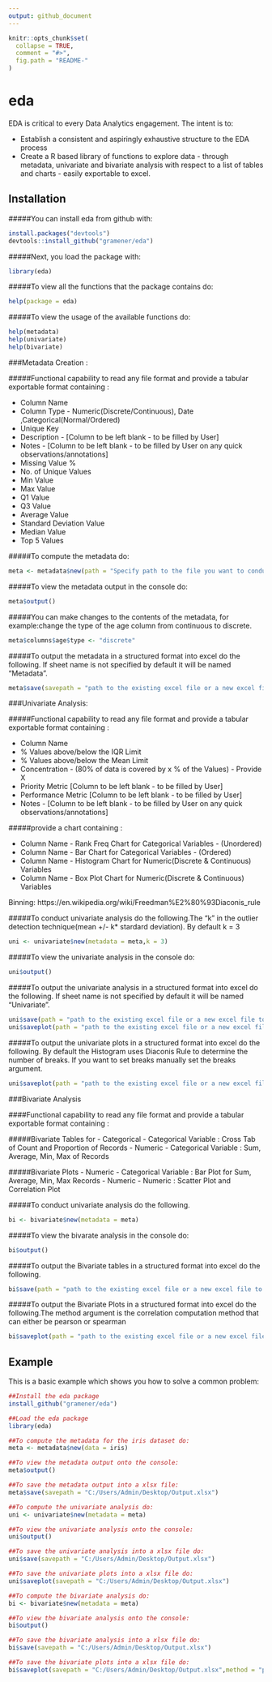 ```yaml
---
output: github_document
---
```


<!-- README.md is generated from README.Rmd. Please edit that file -->

```r
knitr::opts_chunk$set(
  collapse = TRUE,
  comment = "#>",
  fig.path = "README-"
)
```

# eda

EDA is critical to every Data Analytics engagement. The intent is to:

- Establish a consistent and aspiringly exhaustive structure to the EDA process
- Create a R based library of functions to explore data - through metadata, univariate and bivariate analysis with respect to a list of tables and charts - easily exportable to excel.

## Installation

#####You can install eda from github with:
```r
install.packages("devtools")
devtools::install_github("gramener/eda")
```

#####Next, you load the package with:
```r
library(eda)
```


#####To view all the functions that the package contains do:
```r
help(package = eda)

``` 

#####To view the usage of the available functions do:
```r
help(metadata)
help(univariate)
help(bivariate)
``` 


###Metadata Creation : 

#####Functional capability to read any file format and provide a tabular exportable format containing :

  - Column Name
  - Column Type - Numeric(Discrete/Continuous), Date ,Categorical(Normal/Ordered) 
  - Unique Key 
  - Description - [Column to be left blank - to be filled by User]
  - Notes - [Column to be left blank - to be filled by User on any quick observations/annotations]
  - Missing Value % 
  - No. of Unique Values
  - Min Value
  - Max Value
  - Q1 Value
  - Q3 Value
  - Average Value
  - Standard Deviation Value
  - Median Value
  - Top 5 Values



#####To compute the metadata do:
```r
meta <- metadata$new(path = "Specify path to the file you want to conduct EDA on")
```

#####To view the metadata output in the console do:
```r
meta$output()
```

#####You can make changes to the contents of the metadata, for example:change the type of the age column from continuous to discrete.
```r
meta$columns$age$type <- "discrete"
```



#####To output the metadata in a structured format into excel do the following. If sheet name is not specified by default it will be named "Metadata".
```r
meta$save(savepath = "path to the existing excel file or a new excel file to be created",sheet = "Metadata Analysis")
```



###Univariate Analysis:  

#####Functional capability to read any file format and provide a tabular exportable format containing :

  - Column Name
  - % Values above/below the IQR Limit
  - % Values above/below the Mean Limit
  - Concentration - (80% of data is covered by x % of the Values) - Provide X
  - Priority Metric [Column to be left blank - to be filled by User]
  - Performance Metric [Column to be left blank - to be filled by User]
  - Notes - [Column to be left blank - to be filled by User on any quick observations/annotations]


#####provide a chart containing :

  - Column Name - Rank Freq Chart for Categorical Variables - (Unordered)
  - Column Name - Bar Chart for Categorical Variables - (Ordered)
  - Column Name - Histogram Chart for Numeric(Discrete & Continuous) Variables
  - Column Name - Box Plot Chart for Numeric(Discrete & Continuous) Variables

Binning: https://en.wikipedia.org/wiki/Freedman%E2%80%93Diaconis_rule



#####To conduct univariate analysis do the following.The "k" in the outlier detection technique(mean +/- k* stardard deviation). By default k = 3
```r
uni <- univariate$new(metadata = meta,k = 3)
```


#####To view the univariate analysis in the console do:
```r
uni$output()
```


#####To output the univariate analysis in a structured format into excel do the following. If sheet name is not specified by default it will be named "Univariate".
```r
uni$save(path = "path to the existing excel file or a new excel file to be created",sheet = "Univariate Analysis")
uni$saveplot(path = "path to the existing excel file or a new excel file to be created")
```



#####To output the univariate plots in a structured format into excel do the following. By default the Histogram uses Diaconis Rule to determine the number of breaks. If you want to set breaks manually set the breaks argument. 
```r
uni$saveplot(path = "path to the existing excel file or a new excel file to be created")
```


###Bivariate Analysis

####Functional capability to read any file format and provide a tabular exportable format containing :

#####Bivariate Tables for
    - Categorical - Categorical Variable : Cross Tab of Count and Proportion of Records 
    - Numeric - Categorical Variable : Sum, Average, Min, Max of Records
 
#####Bivariate Plots
    - Numeric - Categorical Variable : Bar Plot for Sum, Average, Min, Max Records
    - Numeric - Numeric : Scatter Plot and Correlation Plot


#####To conduct univariate analysis do the following.
```r
bi <- bivariate$new(metadata = meta)
```


#####To view the bivarate analysis in the console do:
```r
bi$output()
```


#####To output the Bivariate tables in a structured format into excel do the following.
```r
bi$save(path = "path to the existing excel file or a new excel file to be created")
```


#####To output the Bivariate Plots in a structured format into excel do the following.The method argument is the correlation computation method that can either be pearson or spearman 
```r
bi$saveplot(path = "path to the existing excel file or a new excel file to be created",method = "pearson")
```

## Example

This is a basic example which shows you how to solve a common problem:

```r
##Install the eda package
install_github("gramener/eda")

##Load the eda package
library(eda)

##To compute the metadata for the iris dataset do:
meta <- metadata$new(data = iris)

##To view the metadata output onto the console:
meta$output()

##To save the metadata output into a xlsx file:
meta$save(savepath = "C:/Users/Admin/Desktop/Output.xlsx")

##To compute the univariate analysis do:
uni <- univariate$new(metadata = meta)

##To view the univariate analysis onto the console:
uni$output()

##To save the univariate analysis into a xlsx file do:
uni$save(savepath = "C:/Users/Admin/Desktop/Output.xlsx")

##To save the univariate plots into a xlsx file do:
uni$saveplot(savepath = "C:/Users/Admin/Desktop/Output.xlsx")

##To compute the bivariate analysis do:
bi <- bivariate$new(metadata = meta)

##To view the bivariate analysis onto the console:
bi$output()

##To save the bivariate analysis into a xlsx file do:
bi$save(savepath = "C:/Users/Admin/Desktop/Output.xlsx")

##To save the bivariate plots into a xlsx file do:
bi$saveplot(savepath = "C:/Users/Admin/Desktop/Output.xlsx",method = "pearson")
```

